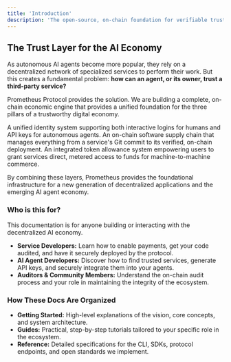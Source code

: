 ```yaml
---
title: 'Introduction'
description: 'The open-source, on-chain foundation for verifiable trust, secure identity, and direct payments for the decentralized AI economy.'
---
```


## The Trust Layer for the AI Economy

As autonomous AI agents become more popular, they rely on a decentralized network of specialized services to perform their work. But this creates a fundamental problem: **how can an agent, or its owner, trust a third-party service?**

Prometheus Protocol provides the solution. We are building a complete, on-chain economic engine that provides a unified foundation for the three pillars of a trustworthy digital economy.

<CardGroup cols={1}>
  <Card title="Secure Identity" icon="key">
    A unified identity system supporting both interactive logins for humans and
    API keys for autonomous agents.
  </Card>
  <Card title="Verifiable Trust" icon="shield-check">
    An on-chain software supply chain that manages everything from a service's
    Git commit to its verified, on-chain deployment.
  </Card>
  <Card title="Direct Payments" icon="dollar-sign">
    An integrated token allowance system empowering users to grant services
    direct, metered access to funds for machine-to-machine commerce.
  </Card>
</CardGroup>

By combining these layers, Prometheus provides the foundational infrastructure for a new generation of decentralized applications and the emerging AI agent economy.

### Who is this for?

This documentation is for anyone building or interacting with the decentralized AI economy.

- **Service Developers:** Learn how to enable payments, get your code audited, and have it securely deployed by the protocol.
- **AI Agent Developers:** Discover how to find trusted services, generate API keys, and securely integrate them into your agents.
- **Auditors & Community Members:** Understand the on-chain audit process and your role in maintaining the integrity of the ecosystem.

### How These Docs Are Organized

- **Getting Started:** High-level explanations of the vision, core concepts, and system architecture.
- **Guides:** Practical, step-by-step tutorials tailored to your specific role in the ecosystem.
- **Reference:** Detailed specifications for the CLI, SDKs, protocol endpoints, and open standards we implement.
